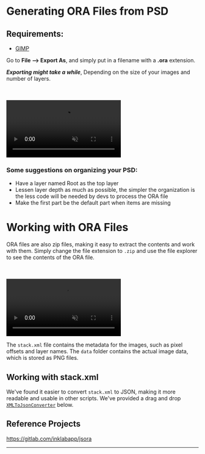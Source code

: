 
# Generating ORA Files from PSD

## Requirements:
 * [GIMP](https://www.gimp.org/)

Go to **File --> Export As**, and simply put in a filename with a **.ora** extension. 

***Exporting might take a while***, Depending on the size of your images and number of layers.

<br></br>
<video loop autoPlay muted>
    <source src="videos/gimp_export_ora.mp4" type="video/mp4"></source>
</video>

### Some suggestions on organizing your PSD:

* Have a layer named Root as the top layer
* Lessen layer depth as much as possible, the simpler the organization is the less code will be needed by devs to process the ORA file
* Make the first part be the default part when items are missing

# Working with ORA Files

ORA files are also zip files, making it easy to extract the contents and work with them. Simply change the file extension to `.zip` and use the file explorer to see the contents of the ORA file.

<br></br>
<video loop autoPlay muted>
    <source src="videos/ora_zip.mp4" type="video/mp4"></source>
</video>

The `stack.xml` file contains the metadata for the images, such as pixel offsets and layer names. The `data` folder contains the actual image data, which is stored as PNG files.

## Working with stack.xml

We've found it easier to convert `stack.xml` to JSON, making it more readable and usable in other scripts. We've provided a drag and drop [`XMLToJsonConverter`](https://github.com/alto-io/xgr-docs/blob/main/components/XMLToJsonConverter.js) below.

<XMLToJsonConverter/>

## Reference Projects

https://gitlab.com/inklabapp/jsora

--- 

